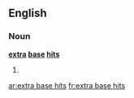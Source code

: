 ==English==

===Noun===
'''[[extra]] [[base]] [[hit]]s'''

# {{plural of|[[extra base hit]]}}

[[ar:extra base hits]]
[[fr:extra base hits]]